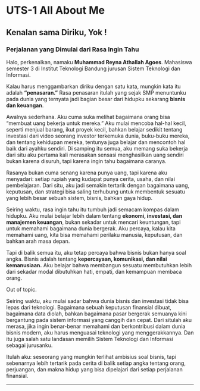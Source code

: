 # UTS-1 All About Me

## Kenalan sama Diriku, Yok ! 

### **Perjalanan yang Dimulai dari Rasa Ingin Tahu**

Halo, perkenalkan, namaku **Muhammad Reyna Athallah Agoes**. Mahasiswa semester 3 di Institut Teknologi Bandung jurusan Sistem Teknologi dan Informasi.

Kalau harus menggambarkan diriku dengan satu kata, mungkin kata itu adalah **“penasaran.”**
Rasa penasaran itulah yang sejak SMP menuntunku pada dunia yang ternyata jadi bagian besar dari hidupku sekarang **bisnis dan keuangan**.

Awalnya sederhana. Aku cuma suka melihat bagaimana orang bisa “membuat uang bekerja untuk mereka.” Aku mulai mencoba hal-hal kecil, seperti menjual barang, ikut proyek kecil, bahkan belajar sedikit tentang investasi dari video seorang investor terkemuka dunia, buku-buku mereka, dan tentang kehidupan mereka, tentunya juga belajar dan mencontoh hal baik dari ayahku sendiri. Di samping itu semua, aku memang suka bekerja dari situ aku pertama kali merasakan sensasi menghasilkan uang sendiri bukan karena disuruh, tapi karena ingin tahu bagaimana caranya.

Rasanya bukan cuma senang karena punya uang, tapi karena aku menyadari: setiap rupiah yang kudapat punya cerita, usaha, dan nilai pembelajaran. Dari situ, aku jadi semakin tertarik dengan bagaimana uang, keputusan, dan strategi bisa saling terhubung untuk membentuk sesuatu yang lebih besar sebuah sistem, bisnis, bahkan gaya hidup.

Seiring waktu, rasa ingin tahu itu tumbuh jadi semacam kompas dalam hidupku. Aku mulai belajar lebih dalam tentang **ekonomi, investasi, dan manajemen keuangan**, bukan sekadar untuk mencari keuntungan, tapi untuk memahami bagaimana dunia bergerak. Aku percaya, kalau kita memahami uang, kita bisa memahami perilaku manusia, keputusan, dan bahkan arah masa depan.

Tapi di balik semua itu, aku tetap percaya bahwa bisnis bukan hanya soal angka.
Bisnis adalah tentang **kepercayaan, komunikasi, dan nilai kemanusiaan.**
Aku belajar bahwa membangun sesuatu membutuhkan lebih dari sekadar modal dibutuhkan hati, empati, dan kemampuan membaca orang.

Out of topic. 

Seiring waktu, aku mulai sadar bahwa dunia bisnis dan investasi tidak bisa lepas dari teknologi.
Bagaimana sebuah keputusan finansial dibuat, bagaimana data diolah, bahkan bagaimana pasar bergerak semuanya kini bergantung pada sistem informasi yang canggih dan cepat. Dari situlah aku merasa, jika ingin benar-benar memahami dan berkontribusi dalam dunia bisnis modern, aku harus menguasai teknologi yang menggerakkannya. Dan itu juga salah satu landasan memilih Sistem Teknologi dan Informasi sebagai jurusanku.

Itulah aku: seseorang yang mungkin terlihat ambisius soal bisnis, tapi sebenarnya lebih tertarik pada cerita di balik setiap angka tentang orang, perjuangan, dan makna hidup yang bisa dipelajari dari setiap perjalanan finansial.

---
